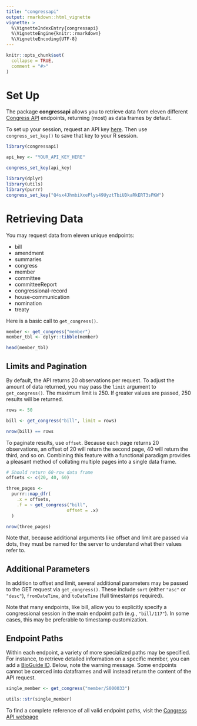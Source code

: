 ```yaml
---
title: "congressapi"
output: rmarkdown::html_vignette
vignette: >
  %\VignetteIndexEntry{congressapi}
  %\VignetteEngine{knitr::rmarkdown}
  %\VignetteEncoding{UTF-8}
---
```


```r
knitr::opts_chunk$set(
  collapse = TRUE,
  comment = "#>"
)

```

# Set Up

The package **congressapi** allows you to retrieve data from eleven different [Congress API](https://api.congress.gov/) endpoints, returning (most) as data frames by default.

To set up your session, request an API key [here](https://api.congress.gov/sign-up/). Then use `congress_set_key()` to save that key to your R session.

```r
library(congressapi)

api_key <- "YOUR_API_KEY_HERE"

congress_set_key(api_key)

```

```r
library(dplyr)
library(utils)
library(purrr)
congress_set_key("Q4sx4JhmbiXxePlys49UyztTbiUDkaRkERT3sPKW")
```

# Retrieving Data

You may request data from eleven unique endpoints:

* bill
* amendment
* summaries
* congress
* member
* committee
* committeeReport
* congressional-record
* house-communication
* nomination
* treaty

Here is a basic call to `get_congress()`.

```r
member <- get_congress("member")
member_tbl <- dplyr::tibble(member)

head(member_tbl)
```

## Limits and Pagination

By default, the API returns 20 observations per request. To adjust the amount of data returned, you may pass the `limit` argument to `get_congress()`. The maximum limit is 250. If greater values are passed, 250 results will be returned.

```r
rows <- 50

bill <- get_congress("bill", limit = rows)

nrow(bill) == rows
```
To paginate results, use `offset`. Because each page returns 20 observations, an offset of 20 will return the second page, 40 will return the third, and so on. Combining this feature with a functional paradigm provides a pleasant method of collating multiple pages into a single data frame.

```r
# Should return 60-row data frame
offsets <- c(20, 40, 60)

three_pages <-
  purrr::map_dfr(
    .x = offsets,
    .f = ~ get_congress("bill",
                       offset = .x)
  )

nrow(three_pages)

```
Note that, because additional arguments like offset and limit are passed via dots, they must be named for the server to understand what their values refer to.

## Additional Parameters

In addition to offset and limit, several additional parameters may be passed to the GET request via `get_congress()`. These include `sort` (either `"asc"` or `"desc"`), `fromDateTime`, and `toDateTime` (full timestamps required). 

Note that many endpoints, like bill, allow you to explicitly specify a congressional session in the main endpoint path (e.g., `"bill/117"`). In some cases, this may be preferable to timestamp customization.

## Endpoint Paths

Within each endpoint, a variety of more specialized paths may be specified. For instance, to retrieve detailed information on a specific member, you can add a [BioGuide ID](https://www.congress.gov/help/field-values/member-bioguide-ids). Below, note the warning message. Some endpoints cannot be coerced into dataframes and will instead return the content of the API request.

```r
single_member <- get_congress("member/S000033")

utils::str(single_member)
```

To find a complete reference of all valid endpoint paths, visit the [Congress API webpage](https://api.congress.gov/)



